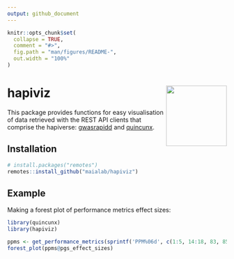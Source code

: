 ```yaml
---
output: github_document
---
```


<!-- README.md is generated from README.Rmd. Please edit that file -->

```r
knitr::opts_chunk$set(
  collapse = TRUE,
  comment = "#>",
  fig.path = "man/figures/README-",
  out.width = "100%"
)
```

# hapiviz <img src='man/figures/logo.svg' align="right" height="139" />

<!-- badges: start -->
<!-- badges: end -->

This package provides functions for easy visualisation of data retrieved with
the REST API clients that comprise the hapiverse:
[gwasrapidd](https://github.com/ramiromagno/gwasrapidd) and
[quincunx](https://github.com/maialab/quincunx).

## Installation

``` r
# install.packages("remotes")
remotes::install_github("maialab/hapiviz")
```

## Example

Making a forest plot of performance metrics effect sizes:

```r
library(quincunx)
library(hapiviz)

ppms <- get_performance_metrics(sprintf('PPM%06d', c(1:5, 14:18, 83, 85)))
forest_plot(ppms@pgs_effect_sizes)
```
